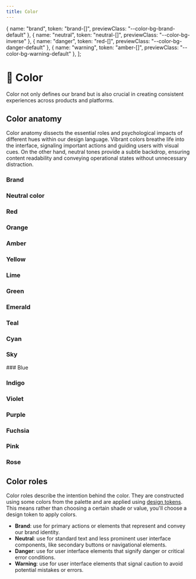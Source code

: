 ```yaml
---
title: Color
---
```



  { name: "brand", token: "brand-[]", previewClass: "--color-bg-brand-default" },
  { name: "neutral", token: "neutral-[]", previewClass: "--color-bg-inverse" },
  { name: "danger", token: "red-[]", previewClass: "--color-bg-danger-default" },
  { name: "warning", token: "amber-[]", previewClass: "--color-bg-warning-default" },
];

# 🎨 Color

Color not only defines our brand but is also crucial in creating consistent experiences across products and platforms.

## Color anatomy

Color anatomy dissects the essential roles and psychological impacts of different hues within our design language. Vibrant colors breathe life into the interface, signaling important actions and guiding users with visual cues. On the other hand, neutral tones provide a subtle backdrop, ensuring content readability and conveying operational states without unnecessary distraction.

### Brand

<FoundationsColor color="brand" />

### Neutral color

<FoundationsColor color="neutral" />

### Red

<FoundationsColor color="red" />

### Orange

<FoundationsColor color="orange" />

### Amber

<FoundationsColor color="amber" />

### Yellow

<FoundationsColor color="yellow" />

### Lime

<FoundationsColor color="lime" />

### Green

<FoundationsColor color="green" />

### Emerald

<FoundationsColor color="emerald" />

### Teal

<FoundationsColor color="teal" />

### Cyan

<FoundationsColor color="cyan" />

### Sky

<FoundationsColor color="sky" />
### Blue
<FoundationsColor color="blue" />

### Indigo

<FoundationsColor color="indigo" />

### Violet

<FoundationsColor color="violet" />

### Purple

<FoundationsColor color="purple" />

### Fuchsia

<FoundationsColor color="fuchsia" />

### Pink

<FoundationsColor color="pink" />

### Rose

<FoundationsColor color="rose" />

## Color roles

Color roles describe the intention behind the color. They are constructed using some colors from the palette and are applied using [design tokens](/tokens/color).
This means rather than choosing a certain shade or value, you'll choose a design token to apply colors.

<ColorRoles colorRoles={colorRolesData} />

- **Brand**: use for primary actions or elements that represent and convey our brand identity.
- **Neutral**: use for standard text and less prominent user interface components, like secondary buttons or navigational elements.
- **Danger**: use for user interface elements that signify danger or critical error conditions.
- **Warning**: use for user interface elements that signal caution to avoid potential mistakes or errors.
